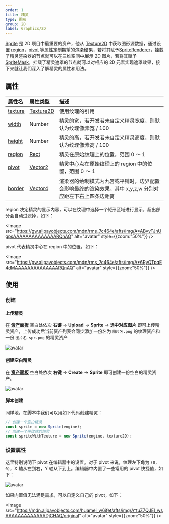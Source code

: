 ```yaml
---
order: 1
title: 精灵
type: 图形
group: 2D
label: Graphics/2D
---
```


[Sprite](/apis/core/#Sprite) 是 2D 项目中最重要的资产，他从 [Texture2D](/docs/graphics/texture/2d/) 中获取图形源数据，通过设置 [region](/apis/core/#Sprite-region)，[pivot](/apis/core/#Sprite-pivot) 等属性定制期望的渲染结果，若将其赋予[SpriteRenderer](/apis/core/#SpriteRenderer)，挂载了精灵渲染器的节点就可以在三维空间中展示 2D 图片，若将其赋予[SpriteMask](/docs/graphics/2D/spriteMask/)，挂载了精灵遮罩的节点就可以对相应的 2D 元素实现遮罩效果，接下来就让我们深入了解精灵的属性和用法。

## 属性

| 属性名                               | 属性类型                          | 描述                                                                                                    |
| :----------------------------------- | :-------------------------------- | :------------------------------------------------------------------------------------------------------ |
| [texture](/apis/core/#Sprite-texture) | [Texture2D](/apis/core/#Texture2D) | 使用纹理的引用                                                                                          |
| [width](/apis/core/#Sprite-width)     | Number                            | 精灵的宽，若开发者未自定义精灵宽度，则默认为纹理像素宽 / 100                                            |
| [height](/apis/core/#Sprite-height)   | Number                            | 精灵的高，若开发者未自定义精灵高度，则默认为纹理像素高 / 100                                            |
| [region](/apis/core/#Sprite-region)   | [Rect](/apis/math/#Rect)           | 精灵在原始纹理上的位置，范围 0 ～ 1                                                                     |
| [pivot](/apis/core/#Sprite-pivot)     | [Vector2](/apis/math/#Vector2)     | 精灵中心点在原始纹理上的 region 中的位置，范围 0 ～ 1                                                   |
| [border](/apis/core/#Sprite-border)   | [Vector4](/apis/math/#Vector4)     | 渲染器的绘制模式为九宫或平铺时，边界配置会影响最终的渲染效果，其中 x,y,z,w 分别对应距左下右上四条边距离 |

region 决定精灵的显示内容，可以在纹理中选择一个矩形区域进行显示，超出部分会自动过滤掉，如下：

<Image src="https://gw.alipayobjects.com/mdn/rms_7c464e/afts/img/A*ABvvTJnUgpsAAAAAAAAAAAAAARQnAQ" alt="avatar" style={{zoom:"50%"}} />

pivot 代表精灵中心在 region 中的位置，如下：

<Image src="https://gw.alipayobjects.com/mdn/rms_7c464e/afts/img/A*6RyQTpqE4dMAAAAAAAAAAAAAARQnAQ" alt="avatar" style={{zoom:"50%"}} />

## 使用

### 创建

#### 上传精灵

在 **[资产面板](/docs/assets/interface/)** 空白处依次 **右键** → **Upload** → **Sprite** → **选中对应图片** 即可上传精灵资产，上传成功后当前资产列表会同步添加一份名为 `图片名.png` 的纹理资产和一份 `图片名-spr.png` 的精灵资产

<Image src="https://mdn.alipayobjects.com/huamei_yo47yq/afts/img/A*bRghQqoN1GAAAAAAAAAAAAAADhuCAQ/original" alt="avatar"  />

#### 创建空白精灵

在 **[资产面板](/docs/assets/interface/)** 空白处依次 **右键** → **Create** → **Sprite** 即可创建一份空白的精灵资产。

<Image src="https://mdn.alipayobjects.com/huamei_yo47yq/afts/img/A*Gv96TrKvRkEAAAAAAAAAAAAADhuCAQ/original" alt="avatar"  />

#### 脚本创建

同样地，在脚本中我们可以用如下代码创建精灵：

```typescript
// 创建一个空白精灵
const sprite = new Sprite(engine);
// 创建一个带纹理的精灵
const spriteWithTexture = new Sprite(engine, texture2D);
```

### 设置属性

这里特别说明下 pivot 在编辑器中的设置。对于 pivot 来说，纹理左下角为 `(0, 0)`，X 轴从左到右，Y 轴从下到上。编辑器中内置了一些常用的 pivot 快捷值，如下：

<Image src="https://mdn.alipayobjects.com/huamei_w6ifet/afts/img/A*ZKFJR5LdJA0AAAAAAAAAAAAADjCHAQ/original" alt="avatar" />

如果内置值无法满足需求，可以自定义自己的 pivot，如下：

<Image src="https://mdn.alipayobjects.com/huamei_w6ifet/afts/img/A*tuZ7QJEl_wsAAAAAAAAAAAAADjCHAQ/original" alt="avatar" style={{zoom:"50%"}} />
